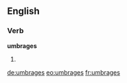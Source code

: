 ==English==

===Verb===
'''umbrages'''

# {{third-person singular of|umbrage}}

[[de:umbrages]]
[[eo:umbrages]]
[[fr:umbrages]]